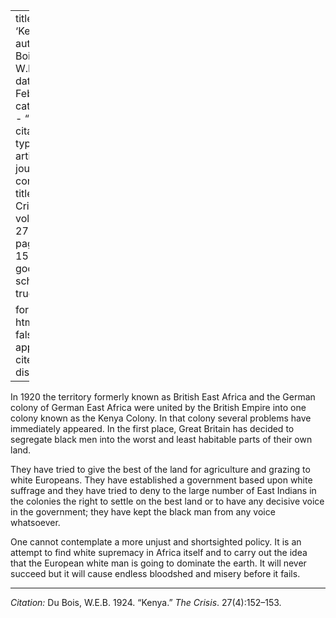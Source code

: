 
---
title: 'Kenya'
author: Du Bois, W.E.B.
date: Feb. 1924
categories: 
  - ""
citation: 
  type: article-journal
  container-title: The Crisis
  volume: 27
  issue: 4
  page: 152-153
google-scholar: true

format:
  html:
    toc: false
    appendix-cite-as: display
---


In 1920 the territory formerly known as British East Africa and the German colony of German East Africa were united by the British Empire into one colony known as the Kenya Colony. In that colony several problems have immediately appeared. In the first place, Great Britain has decided to segregate black men into the worst and least habitable parts of their own land.

They have tried to give the best of the land for agriculture and grazing to white Europeans. They have established a government based upon white suffrage and they have tried to deny to the large number of East Indians in the colonies the right to settle on the best land or to have any decisive voice in the government; they have kept the black man from any voice whatsoever.

One cannot contemplate a more unjust and shortsighted policy. It is an attempt to find white supremacy in Africa itself and to carry out the idea that the European white man is going to dominate the earth. It will never succeed but it will cause endless bloodshed and misery before it fails.

_____
*Citation:* Du Bois, W.E.B. 1924. "Kenya." *The Crisis*. 27(4):152&ndash;153.